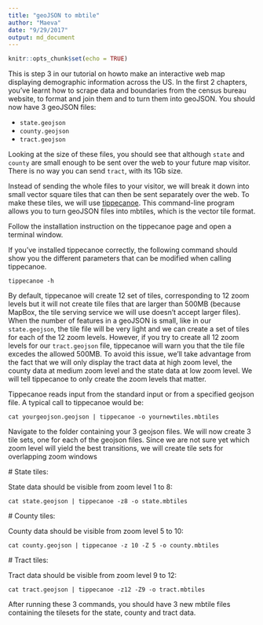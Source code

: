 ```yaml
---
title: "geoJSON to mbtile"
author: "Maeva"
date: "9/29/2017"
output: md_document
---
```


```r
knitr::opts_chunk$set(echo = TRUE)
```

This is step 3 in our tutorial on howto make an interactive web map displaying demographic information across the US. In the first 2 chapters, you've learnt how to scrape data and boundaries from the census bureau website, to format and join them and to turn them into geoJSON. You should now have 3 geoJSON files: 

  * `state.geojson`
  * `county.geojson`
  * `tract.geojson`
  
Looking at the size of these files, you should see that although `state` and `county` are small enough to be sent over the web to your future map visitor. There is no way you can send `tract`, with its 1Gb size.

Instead of sending the whole files to your visitor, we will break it down into small vector square tiles that can then be sent separately over the web. To make these tiles, we will use [tippecanoe](https://github.com/mapbox/tippecanoe). This command-line program allows you to turn geoJSON files into mbtiles, which is the vector tile format. 

Follow the installation instruction on the tippecanoe page and open a terminal window.

If you've installed tippecanoe correctly, the following command should show you the different parameters that can be modified when calling tippecanoe.

```
tippecanoe -h
```

By default, tippecanoe will create 12 set of tiles, corresponding to 12 zoom levels but it will not create tile files that are larger than 500MB (because MapBox, the tile serving service we will use doesn't accept larger files). When the number of features in a geoJSON is small, like in our `state.geojson`, the tile file will be very light and we can create a set of tiles for each of the 12 zoom levels. However, if you try to create all 12 zoom levels for our `tract.geojson` file, tippecanoe will warn you that the tile file excedes the allowed 500MB. To avoid this issue, we'll take advantage from the fact that we will only display the tract data at high zoom level, the county data at medium zoom level and the state data at low zoom level. We will tell tippecanoe to only create the zoom levels that matter.

Tippecanoe reads input from the standard input or from a specified geojson file. A typical call to tippecanoe would be:

```
cat yourgeojson.geojson | tippecanoe -o yournewtiles.mbtiles
```

Navigate to the folder containing your 3 geojson files. We will now create 3 tile sets, one for each of the geojson files. Since we are not sure yet which zoom level will yield the best transitions, we will create tile sets for overlapping zoom windows

  # State tiles:
  
  State data should be visible from zoom level 1 to 8:
  
  ```
  cat state.geojson | tippecanoe -z8 -o state.mbtiles
  ```
  
  # County tiles:
  
  County data should be visible from zoom level 5 to 10:
  
  ```
  cat county.geojson | tippecanoe -z 10 -Z 5 -o county.mbtiles
  ```
  
  # Tract tiles:
  
  Tract data should be visible from zoom level 9 to 12:
  
  ```
  cat tract.geojson | tippecanoe -z12 -Z9 -o tract.mbtiles
  ```

After running these 3 commands, you should have 3 new mbtile files containing the tilesets for the state, county and tract data.


